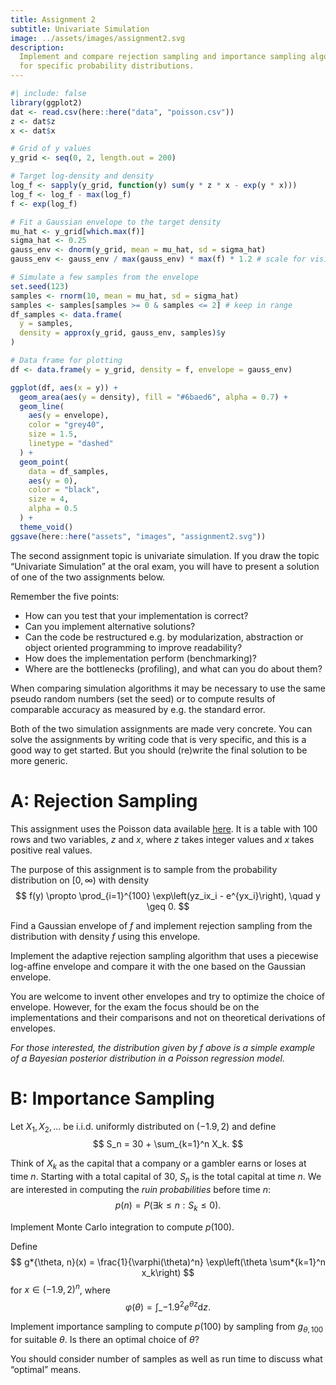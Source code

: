```yaml
---
title: Assignment 2
subtitle: Univariate Simulation
image: ../assets/images/assignment2.svg
description:
  Implement and compare rejection sampling and importance sampling algorithms
  for specific probability distributions.
---
```


```r
#| include: false
library(ggplot2)
dat <- read.csv(here::here("data", "poisson.csv"))
z <- dat$z
x <- dat$x

# Grid of y values
y_grid <- seq(0, 2, length.out = 200)

# Target log-density and density
log_f <- sapply(y_grid, function(y) sum(y * z * x - exp(y * x)))
log_f <- log_f - max(log_f)
f <- exp(log_f)

# Fit a Gaussian envelope to the target density
mu_hat <- y_grid[which.max(f)]
sigma_hat <- 0.25
gauss_env <- dnorm(y_grid, mean = mu_hat, sd = sigma_hat)
gauss_env <- gauss_env / max(gauss_env) * max(f) * 1.2 # scale for visibility

# Simulate a few samples from the envelope
set.seed(123)
samples <- rnorm(10, mean = mu_hat, sd = sigma_hat)
samples <- samples[samples >= 0 & samples <= 2] # keep in range
df_samples <- data.frame(
  y = samples,
  density = approx(y_grid, gauss_env, samples)$y
)

# Data frame for plotting
df <- data.frame(y = y_grid, density = f, envelope = gauss_env)

ggplot(df, aes(x = y)) +
  geom_area(aes(y = density), fill = "#6baed6", alpha = 0.7) +
  geom_line(
    aes(y = envelope),
    color = "grey40",
    size = 1.5,
    linetype = "dashed"
  ) +
  geom_point(
    data = df_samples,
    aes(y = 0),
    color = "black",
    size = 4,
    alpha = 0.5
  ) +
  theme_void()
ggsave(here::here("assets", "images", "assignment2.svg"))
```

The second assignment topic is univariate simulation. If you draw the topic
"Univariate Simulation" at the oral exam, you will have to present a solution of
one of the two assignments below.

Remember the five points:

- How can you test that your implementation is correct?
- Can you implement alternative solutions?
- Can the code be restructured e.g. by modularization, abstraction or object
  oriented programming to improve readability?
- How does the implementation perform (benchmarking)?
- Where are the bottlenecks (profiling), and what can you do about them?

When comparing simulation algorithms it may be necessary to use the same pseudo
random numbers (set the seed) or to compute results of comparable accuracy as
measured by e.g. the standard error.

Both of the two simulation assignments are made very concrete. You can solve the
assignments by writing code that is very specific, and this is a good way to get
started. But you should (re)write the final solution to be more generic.

# A: Rejection Sampling

This assignment uses the Poisson data available [here](/data/poisson.csv). It is
a table with 100 rows and two variables, $z$ and $x$, where $z$ takes integer
values and $x$ takes positive real values.

The purpose of this assignment is to sample from the probability distribution on
$[0, \infty)$ with density
$$
f(y) \propto \prod_{i=1}^{100}  \exp\left(yz_ix_i - e^{yx_i}\right), \quad y \geq 0.
$$

Find a Gaussian envelope of $f$ and implement rejection sampling from the
distribution with density $f$ using this envelope.

Implement the adaptive rejection sampling algorithm that uses a piecewise
log-affine envelope and compare it with the one based on the Gaussian envelope.

You are welcome to invent other envelopes and try to optimize the choice of
envelope. However, for the exam the focus should be on the implementations and
their comparisons and not on theoretical derivations of envelopes.

_For those interested, the distribution given by $f$ above is a simple example
of a Bayesian posterior distribution in a Poisson regression model._

# B: Importance Sampling

Let $X_1, X_2, \ldots$ be i.i.d. uniformly distributed on $(-1.9, 2)$ and define
$$
S_n = 30 + \sum_{k=1}^n X_k.
$$

Think of $X_k$ as the capital that a company or a gambler earns or loses at time
$n$. Starting with a total capital of 30, $S_n$ is the total capital at time
$n$. We are interested in computing the _ruin probabilities_ before time $n$:
$$
p(n) = P(\exists k \leq n: S_k \leq 0).
$$

Implement Monte Carlo integration to compute $p(100)$.

Define
$$
g*{\theta, n}(x) = \frac{1}{\varphi(\theta)^n} \exp\left(\theta \sum*{k=1}^n
x_k\right)
$$
for $x \in (-1.9, 2)^n$, where
$$
\varphi(\theta) = \int\_{-1.9}^2 e^{\theta z} \mathrm{d}z.
$$

Implement importance sampling to compute $p(100)$ by sampling from
$g_{\theta, 100}$ for suitable $\theta$. Is there an optimal choice of $\theta$?

::: {.callout-note}

You should consider number of samples as well as run time to discuss what
"optimal" means.

:::
